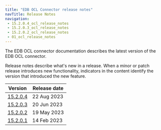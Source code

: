 ```yaml
---
title: "EDB OCL Connector release notes"
navTitle: Release Notes
navigation: 
 - 15.2.0.4_ocl_release_notes
 - 15.2.0.3_ocl_release_notes
 - 15.2.0.2_ocl_release_notes
 - 01_ocl_release_notes
---
```


The EDB OCL connector documentation describes the latest version of the EDB OCL connector. 

Release notes describe what's new in a release. When a minor or patch release introduces new functionality, indicators in the content identify the version that introduced the new feature.

|                Version                 | Release date |
| -------------------------------------- | ------------ |
| [15.2.0.4](15.2.0.4_ocl_release_notes) | 22 Aug 2023  |
| [15.2.0.3](15.2.0.3_ocl_release_notes) | 20 Jun 2023 |
| [15.2.0.2](15.2.0.2_ocl_release_notes) | 19 May 2023 |
| [15.2.0.1](01_ocl_release_notes)       | 14 Feb 2023 |

